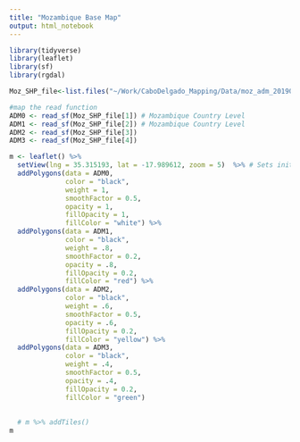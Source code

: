 ```yaml
---
title: "Mozambique Base Map"
output: html_notebook
---
```


```r
library(tidyverse)
library(leaflet)
library(sf)
library(rgdal)
```

```r

Moz_SHP_file<-list.files("~/Work/CaboDelgado_Mapping/Data/moz_adm_20190607_shp/", pattern = ".shp$",full.names=TRUE)

#map the read function
ADM0 <- read_sf(Moz_SHP_file[1]) # Mozambique Country Level
ADM1 <- read_sf(Moz_SHP_file[2]) # Mozambique Country Level
ADM2 <- read_sf(Moz_SHP_file[3])
ADM3 <- read_sf(Moz_SHP_file[4])
```


```r

m <- leaflet() %>% 
  setView(lng = 35.315193, lat = -17.989612, zoom = 5)  %>% # Sets initial view to central Moz with the whole country in frame by default. 
  addPolygons(data = ADM0,
              color = "black", 
              weight = 1,
              smoothFactor = 0.5,
              opacity = 1,
              fillOpacity = 1,
              fillColor = "white") %>% 
  addPolygons(data = ADM1,
              color = "black",
              weight = .8,
              smoothFactor = 0.2,
              opacity = .8,
              fillOpacity = 0.2,
              fillColor = "red") %>% 
  addPolygons(data = ADM2,
              color = "black",
              weight = .6,
              smoothFactor = 0.5,
              opacity = .6,
              fillOpacity = 0.2,
              fillColor = "yellow") %>%
  addPolygons(data = ADM3,
              color = "black",
              weight = .4,
              smoothFactor = 0.5,
              opacity = .4,
              fillOpacity = 0.2,
              fillColor = "green") 
  
  
  # m %>% addTiles()
m

```

